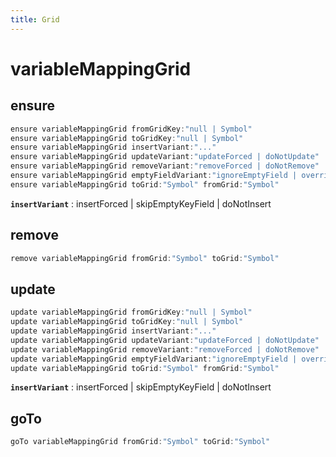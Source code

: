 ```yaml
---
title: Grid
---
```


# variableMappingGrid

## ensure

```js filename="Terminal" copy
ensure variableMappingGrid fromGridKey:"null | Symbol"
ensure variableMappingGrid toGridKey:"null | Symbol"
ensure variableMappingGrid insertVariant:"..."
ensure variableMappingGrid updateVariant:"updateForced | doNotUpdate"
ensure variableMappingGrid removeVariant:"removeForced | doNotRemove"
ensure variableMappingGrid emptyFieldVariant:"ignoreEmptyField | overrideEmptyField"
ensure variableMappingGrid toGrid:"Symbol" fromGrid:"Symbol"
```

**`insertVariant`**
 : insertForced | skipEmptyKeyField | doNotInsert


## remove

```js filename="Terminal" copy
remove variableMappingGrid fromGrid:"Symbol" toGrid:"Symbol"
```


## update

```js filename="Terminal" copy
update variableMappingGrid fromGridKey:"null | Symbol"
update variableMappingGrid toGridKey:"null | Symbol"
update variableMappingGrid insertVariant:"..."
update variableMappingGrid updateVariant:"updateForced | doNotUpdate"
update variableMappingGrid removeVariant:"removeForced | doNotRemove"
update variableMappingGrid emptyFieldVariant:"ignoreEmptyField | overrideEmptyField"
update variableMappingGrid toGrid:"Symbol" fromGrid:"Symbol"
```

**`insertVariant`**
 : insertForced | skipEmptyKeyField | doNotInsert


## goTo

```js filename="Terminal" copy
goTo variableMappingGrid fromGrid:"Symbol" toGrid:"Symbol"
```



